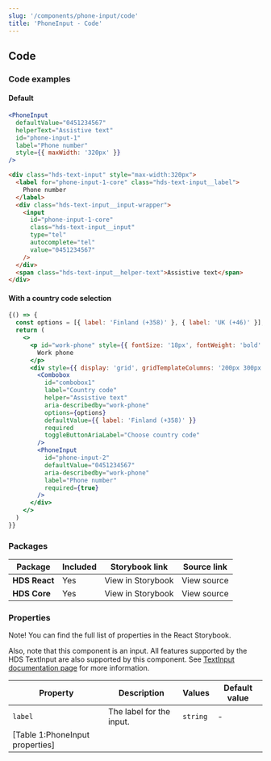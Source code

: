 ```yaml
---
slug: '/components/phone-input/code'
title: 'PhoneInput - Code'
---
```




## Code

### Code examples 

#### Default
<Playground>


```jsx
<PhoneInput
  defaultValue="0451234567"
  helperText="Assistive text"
  id="phone-input-1"
  label="Phone number"
  style={{ maxWidth: '320px' }}
/>
```

```html
<div class="hds-text-input" style="max-width:320px">
  <label for="phone-input-1-core" class="hds-text-input__label">
    Phone number
  </label>
  <div class="hds-text-input__input-wrapper">
    <input
      id="phone-input-1-core"
      class="hds-text-input__input"
      type="tel"
      autocomplete="tel"
      value="0451234567"
    />
  </div>
  <span class="hds-text-input__helper-text">Assistive text</span>
</div>
```

</Playground>

####  With a country code selection
<Playground>


```jsx
{() => {
  const options = [{ label: 'Finland (+358)' }, { label: 'UK (+46)' }];
  return (
    <>
      <p id="work-phone" style={{ fontSize: '18px', fontWeight: 'bold' }}>
        Work phone
      </p>
      <div style={{ display: 'grid', gridTemplateColumns: '200px 300px', columnGap: '16px' }}>
        <Combobox
          id="combobox1"
          label="Country code"
          helper="Assistive text"
          aria-describedby="work-phone"
          options={options}
          defaultValue={{ label: 'Finland (+358)' }}
          required
          toggleButtonAriaLabel="Choose country code"
        />
        <PhoneInput
          id="phone-input-2"
          defaultValue="0451234567"
          aria-describedby="work-phone"
          label="Phone number"
          required={true}
        />
      </div>
    </>
  )
}}
```

</Playground>

### Packages
| Package           | Included                      | Storybook link                                                                                                                      | Source link   |
| ----------------- | ----------------------------- | ----------------------------------------------------------------------------------------------------------------------------------- | ------------- |
| **HDS React**     | <IconCheckCircleFill /> Yes   | <Link size="M" external href="/storybook/react/?path=/story/components-phoneinput--default">View in Storybook</Link> | <Link size="M" external href="https://github.com/City-of-Helsinki/helsinki-design-system/tree/master/packages/react/src/components/phoneInput">View source</Link> |
| **HDS Core**      | <IconCheckCircleFill /> Yes   | <Link size="M" external href="/storybook/core/?path=/story/components-phone-input--default">View in Storybook</Link> | <Link size="M" external href="https://github.com/City-of-Helsinki/helsinki-design-system/tree/master/packages/core/src/components/phone-input">View source</Link> |

### Properties
Note! You can find the full list of properties in the <Link size="M" href="/storybook/react/?path=/story/components-phoneinput--default" external>React Storybook.</Link>

Also, note that this component is an input. All features supported by the HDS TextInput are also supported by this component. See [TextInput documentation page](/components/text-input) for more information.

| Property                         | Description                                                                                                                                                                                    | Values    | Default value |
| -------------------------------- | ---------------------------------------------------------------------------------------------------------------------------------------------------------------------------------------------- | --------- | ------------- |
| `label`                          | The label for the input.                                                                                                                                                                       | `string`  | -             |
[Table 1:PhoneInput properties]|
